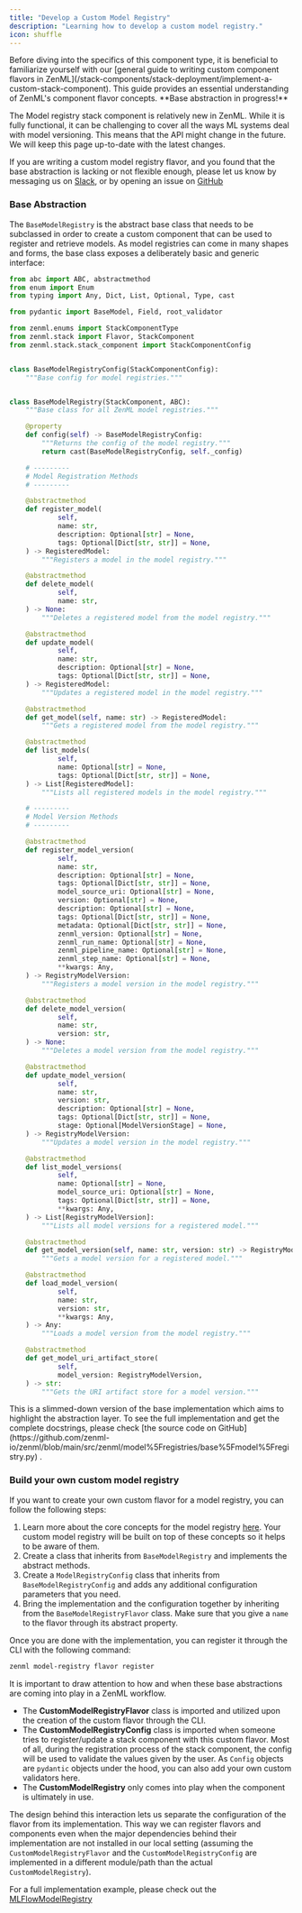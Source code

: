 ```yaml
---
title: "Develop a Custom Model Registry"
description: "Learning how to develop a custom model registry."
icon: shuffle
---
```


<Info>
    Before diving into the specifics of this component type, it is beneficial to familiarize yourself with our [general guide to writing custom component flavors in ZenML](/stack-components/stack-deployment/implement-a-custom-stack-component). This guide provides an essential understanding of ZenML's component flavor concepts.
</Info>

<Note>
**Base abstraction in progress!**

The Model registry stack component is relatively new in ZenML. While it is fully functional, it can be challenging to cover all the ways ML systems deal with model versioning. This means that the API might change in the future. We will keep this page up-to-date with the latest changes.

If you are writing a custom model registry flavor, and you found that the base abstraction is lacking or not flexible enough, please let us know by messaging us on [Slack](https://zenml.io/slack), or by opening an issue on [GitHub](https://github.com/zenml-io/zenml/issues/new/choose)
</Note>

### Base Abstraction

The `BaseModelRegistry` is the abstract base class that needs to be subclassed in order to create a custom component that can be used to register and retrieve models. As model registries can come in many shapes and forms, the base class exposes a deliberately basic and generic interface:

```py
from abc import ABC, abstractmethod
from enum import Enum
from typing import Any, Dict, List, Optional, Type, cast

from pydantic import BaseModel, Field, root_validator

from zenml.enums import StackComponentType
from zenml.stack import Flavor, StackComponent
from zenml.stack.stack_component import StackComponentConfig


class BaseModelRegistryConfig(StackComponentConfig):
    """Base config for model registries."""


class BaseModelRegistry(StackComponent, ABC):
    """Base class for all ZenML model registries."""

    @property
    def config(self) -> BaseModelRegistryConfig:
        """Returns the config of the model registry."""
        return cast(BaseModelRegistryConfig, self._config)

    # ---------
    # Model Registration Methods
    # ---------

    @abstractmethod
    def register_model(
            self,
            name: str,
            description: Optional[str] = None,
            tags: Optional[Dict[str, str]] = None,
    ) -> RegisteredModel:
        """Registers a model in the model registry."""

    @abstractmethod
    def delete_model(
            self,
            name: str,
    ) -> None:
        """Deletes a registered model from the model registry."""

    @abstractmethod
    def update_model(
            self,
            name: str,
            description: Optional[str] = None,
            tags: Optional[Dict[str, str]] = None,
    ) -> RegisteredModel:
        """Updates a registered model in the model registry."""

    @abstractmethod
    def get_model(self, name: str) -> RegisteredModel:
        """Gets a registered model from the model registry."""

    @abstractmethod
    def list_models(
            self,
            name: Optional[str] = None,
            tags: Optional[Dict[str, str]] = None,
    ) -> List[RegisteredModel]:
        """Lists all registered models in the model registry."""

    # ---------
    # Model Version Methods
    # ---------

    @abstractmethod
    def register_model_version(
            self,
            name: str,
            description: Optional[str] = None,
            tags: Optional[Dict[str, str]] = None,
            model_source_uri: Optional[str] = None,
            version: Optional[str] = None,
            description: Optional[str] = None,
            tags: Optional[Dict[str, str]] = None,
            metadata: Optional[Dict[str, str]] = None,
            zenml_version: Optional[str] = None,
            zenml_run_name: Optional[str] = None,
            zenml_pipeline_name: Optional[str] = None,
            zenml_step_name: Optional[str] = None,
            **kwargs: Any,
    ) -> RegistryModelVersion:
        """Registers a model version in the model registry."""

    @abstractmethod
    def delete_model_version(
            self,
            name: str,
            version: str,
    ) -> None:
        """Deletes a model version from the model registry."""

    @abstractmethod
    def update_model_version(
            self,
            name: str,
            version: str,
            description: Optional[str] = None,
            tags: Optional[Dict[str, str]] = None,
            stage: Optional[ModelVersionStage] = None,
    ) -> RegistryModelVersion:
        """Updates a model version in the model registry."""

    @abstractmethod
    def list_model_versions(
            self,
            name: Optional[str] = None,
            model_source_uri: Optional[str] = None,
            tags: Optional[Dict[str, str]] = None,
            **kwargs: Any,
    ) -> List[RegistryModelVersion]:
        """Lists all model versions for a registered model."""

    @abstractmethod
    def get_model_version(self, name: str, version: str) -> RegistryModelVersion:
        """Gets a model version for a registered model."""

    @abstractmethod
    def load_model_version(
            self,
            name: str,
            version: str,
            **kwargs: Any,
    ) -> Any:
        """Loads a model version from the model registry."""

    @abstractmethod
    def get_model_uri_artifact_store(
            self,
            model_version: RegistryModelVersion,
    ) -> str:
        """Gets the URI artifact store for a model version."""
```

<Info>
    This is a slimmed-down version of the base implementation which aims to highlight the abstraction layer. To see the full implementation and get the complete docstrings, please check [the source code on GitHub](https://github.com/zenml-io/zenml/blob/main/src/zenml/model%5Fregistries/base%5Fmodel%5Fregistry.py) .
</Info>

### Build your own custom model registry

If you want to create your own custom flavor for a model registry, you can follow the following steps:

1. Learn more about the core concepts for the model registry [here](/stack-components/model-registries#model-registry-concepts-and-terminology). Your custom model registry will be built on top of these concepts so it helps to be aware of them.
2. Create a class that inherits from `BaseModelRegistry` and implements the abstract methods.
3. Create a `ModelRegistryConfig` class that inherits from `BaseModelRegistryConfig` and adds any additional configuration parameters that you need.
4. Bring the implementation and the configuration together by inheriting from the `BaseModelRegistryFlavor` class. Make sure that you give a `name` to the flavor through its abstract property.

Once you are done with the implementation, you can register it through the CLI with the following command:

```bash
zenml model-registry flavor register
```

<Note>
It is important to draw attention to how and when these base abstractions are coming into play in a ZenML workflow.

* The **CustomModelRegistryFlavor** class is imported and utilized upon the creation of the custom flavor through the CLI.
* The **CustomModelRegistryConfig** class is imported when someone tries to register/update a stack component with this custom flavor. Most of all, during the registration process of the stack component, the config will be used to validate the values given by the user. As `Config` objects are `pydantic` objects under the hood, you can also add your own custom validators here.
* The **CustomModelRegistry** only comes into play when the component is ultimately in use.

The design behind this interaction lets us separate the configuration of the flavor from its implementation. This way we can register flavors and components even when the major dependencies behind their implementation are not installed in our local setting (assuming the `CustomModelRegistryFlavor` and the `CustomModelRegistryConfig` are implemented in a different module/path than the actual `CustomModelRegistry`).
</Note>

For a full implementation example, please check out the [MLFlowModelRegistry](https://sdkdocs.zenml.io/latest/integration%5Fcode%5Fdocs/integrations-mlflow/#zenml.integrations.mlflow.model%5Fregistry.MLFlowModelRegistry)

